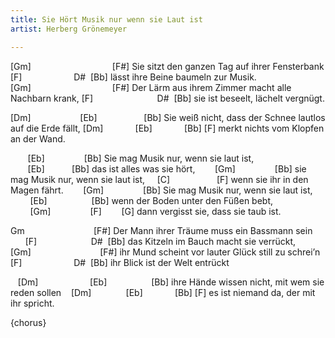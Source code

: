 ```yaml
---
title: Sie Hört Musik nur wenn sie Laut ist
artist: Herberg Grönemeyer

---
```


[Gm]                                 [F#]
Sie sitzt den ganzen Tag auf ihrer Fensterbank
[F]                     D#  [Bb]
lässt ihre Beine baumeln zur Musik.
[Gm]                                 [F#]
Der Lärm aus ihrem Zimmer macht alle Nachbarn krank,
[F]                          D#  [Bb]
sie ist beseelt, lächelt vergnügt.

[Dm]                    [Eb]                   [Bb]
Sie weiß nicht, dass der Schnee lautlos auf die Erde fällt,
[Dm]             [Eb]             [Bb] [F]
merkt nichts vom Klopfen an der Wand.


::: {.callout appearance="minimal"}

       [Eb]                [Bb]
Sie mag Musik nur, wenn sie laut ist,
       [Eb]           [Bb]
das ist alles was sie hört,
       [Gm]                [Bb]
sie mag Musik nur, wenn sie laut ist,
    [C]                   [F]
wenn sie ihr in den Magen fährt.
       [Gm]                [Bb]
Sie mag Musik nur, wenn sie laut ist,
        [Eb]                  [Bb]
wenn der Boden unter den Füßen bebt,
        [Gm]                [F]        [G]
dann vergisst sie, dass sie taub ist.

:::


Gm                            [F#]
Der Mann ihrer Träume muss ein Bassmann sein
      [F]                      D#  [Bb]
das Kitzeln im Bauch macht sie verrückt,
 [Gm]                            [F#]
ihr Mund scheint vor lauter Glück still zu schrei'n
 [F]                     D#  [Bb]
ihr Blick ist der Welt entrückt

   [Dm]                     [Eb]                  [Bb]
ihre Hände wissen nicht, mit wem sie reden sollen
   [Dm]              [Eb]             [Bb] [F]
es ist niemand da, der mit ihr spricht.


{chorus}
